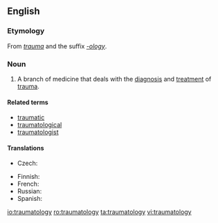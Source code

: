 ==English==

===Etymology===
From ''[[trauma]]'' and the suffix ''[[-ology]]''.

===Noun===
{{en-noun|-}}

# {{medicine|psychology}} A branch of medicine that deals with the [[diagnosis]] and [[treatment]] of [[trauma]].

====Related terms====
* [[traumatic]]
* [[traumatological]]
* [[traumatologist]]

====Translations====
{{trans-top|branch of medicine that deals with the diagnosis and treatment of trauma}}
* Czech: {{t-|cs|traumatologie|f}}
{{trans-mid}}
* Finnish: {{t|fi|traumatologia}}
* French: {{t|fr|traumatologie|f}}
* Russian: {{t|ru|травматология|f|sc=Cyrl}}
* Spanish: {{t|es|traumatología|f}}
{{trans-bottom}}

[[io:traumatology]]
[[ro:traumatology]]
[[ta:traumatology]]
[[vi:traumatology]]